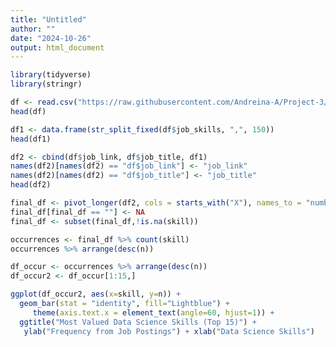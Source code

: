 ---
title: "Untitled"
author: ""
date: "2024-10-26"
output: html_document
---

```{r message=FALSE, warning=FALSE}
library(tidyverse)
library(stringr)
```


```{r}
df <- read.csv("https://raw.githubusercontent.com/Andreina-A/Project-3/refs/heads/main/Data_merged.csv")
head(df)
```


```{r}
df1 <- data.frame(str_split_fixed(df$job_skills, ",", 150))
head(df1)
```


```{r}
df2 <- cbind(df$job_link, df$job_title, df1)
names(df2)[names(df2) == "df$job_link"] <- "job_link"
names(df2)[names(df2) == "df$job_title"] <- "job_title"
head(df2)
```


```{r}
final_df <- pivot_longer(df2, cols = starts_with("X"), names_to = "number", values_to = "skill")
final_df[final_df == ""] <- NA
final_df <- subset(final_df,!is.na(skill))
```


```{r}
occurrences <- final_df %>% count(skill)
occurrences %>% arrange(desc(n))
```

```{r}
df_occur <- occurrences %>% arrange(desc(n))
df_occur2 <- df_occur[1:15,]
```

```{r}
ggplot(df_occur2, aes(x=skill, y=n)) + 
  geom_bar(stat = "identity", fill="Lightblue") +
     theme(axis.text.x = element_text(angle=60, hjust=1)) +
  ggtitle("Most Valued Data Science Skills (Top 15)") +
   ylab("Frequency from Job Postings") + xlab("Data Science Skills")
```

